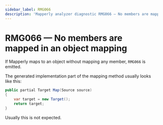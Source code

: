 ```yaml
---
sidebar_label: RMG066
description: 'Mapperly analyzer diagnostic RMG066 — No members are mapped in an object mapping'
---
```


# RMG066 — No members are mapped in an object mapping

If Mapperly maps to an object without mapping any member, `RMG066` is emitted.

The generated implementation part of the mapping method usually looks like this:

```csharp
public partial Target Map(Source source)
{
    var target = new Target();
    return target;
}
```

Usually this is not expected.
